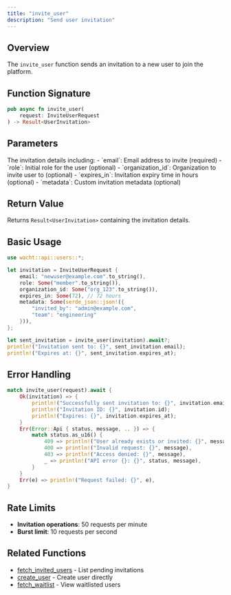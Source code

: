 ```yaml
---
title: "invite_user"
description: "Send user invitation"
---
```


## Overview

The `invite_user` function sends an invitation to a new user to join the platform.

## Function Signature

```rust
pub async fn invite_user(
    request: InviteUserRequest
) -> Result<UserInvitation>
```

## Parameters

<ParamField path="request" type="InviteUserRequest" required>
  The invitation details including:
  - `email`: Email address to invite (required)
  - `role`: Initial role for the user (optional)
  - `organization_id`: Organization to invite user to (optional)
  - `expires_in`: Invitation expiry time in hours (optional)
  - `metadata`: Custom invitation metadata (optional)
</ParamField>

## Return Value

Returns `Result<UserInvitation>` containing the invitation details.

## Basic Usage

```rust
use wacht::api::users::*;

let invitation = InviteUserRequest {
    email: "newuser@example.com".to_string(),
    role: Some("member".to_string()),
    organization_id: Some("org_123".to_string()),
    expires_in: Some(72), // 72 hours
    metadata: Some(serde_json::json!({
        "invited_by": "admin@example.com",
        "team": "engineering"
    })),
};

let sent_invitation = invite_user(invitation).await?;
println!("Invitation sent to: {}", sent_invitation.email);
println!("Expires at: {}", sent_invitation.expires_at);
```

## Error Handling

```rust
match invite_user(request).await {
    Ok(invitation) => {
        println!("Successfully sent invitation to: {}", invitation.email);
        println!("Invitation ID: {}", invitation.id);
        println!("Expires: {}", invitation.expires_at);
    }
    Err(Error::Api { status, message, .. }) => {
        match status.as_u16() {
            409 => println!("User already exists or invited: {}", message),
            400 => println!("Invalid request: {}", message),
            403 => println!("Access denied: {}", message),
            _ => println!("API error {}: {}", status, message),
        }
    }
    Err(e) => println!("Request failed: {}", e),
}
```

## Rate Limits

- **Invitation operations**: 50 requests per minute
- **Burst limit**: 10 requests per second

## Related Functions

- [fetch_invited_users](fetch-invited-users) - List pending invitations
- [create_user](create-user) - Create user directly
- [fetch_waitlist](fetch-waitlist) - View waitlisted users

